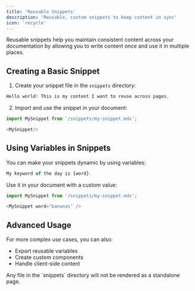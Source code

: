 ```yaml
---
title: 'Reusable Snippets'
description: 'Reusable, custom snippets to keep content in sync'
icon: 'recycle'
---
```


Reusable snippets help you maintain consistent content across your documentation by allowing you to write content once and use it in multiple places.

## Creating a Basic Snippet

1. Create your snippet file in the `snippets` directory:

```typescript snippets/my-snippet.mdx
Hello world! This is my content I want to reuse across pages. 
```

2. Import and use the snippet in your document:

```typescript destination-file.mdx
import MySnippet from '/snippets/my-snippet.mdx';

<MySnippet/>
```

## Using Variables in Snippets

You can make your snippets dynamic by using variables:

```typescript snippets/my-snippet.mdx
My keyword of the day is {word}.
```

Use it in your document with a custom value:

```typescript destination-file.mdx
import MySnippet from '/snippets/my-snippet.mdx';

<MySnippet word="bananas" />
```

## Advanced Usage

For more complex use cases, you can also:
- Export reusable variables
- Create custom components
- Handle client-side content

<Note>
  Any file in the `snippets` directory will not be rendered as a standalone page.
</Note>